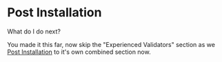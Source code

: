 # Post Installation
What do I do next?

You made it this far, now skip the "Experienced Validators" section as we [Post Installation](/harmony/post) to it's own combined section now.